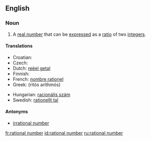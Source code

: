 ==English==

===Noun===
{{en-noun|sg=[[rational]] [[number]]}}

# {{mathematics}} A [[real number]] that can be [[express]]ed as a [[ratio]] of two [[integer]]s.

====Translations====
{{top}}
* Croatian: {{t-|hr|racionalni broj|m}}
* Czech: {{t-|cs|racionální číslo|n}}
* Dutch: [[reëel getal]] {{n}}
* Finnish: {{t+|fi|rationaaliluku}}
* French: [[nombre rationel]] {{m}}
* Greek: {{t|el|ρητός αριθμός|m|sc=Grek}} (ritós arithmós)
{{mid}}
* Hungarian: [[racionális szám]]
* Swedish: [[rationellt tal]]
{{bottom}}

====Antonyms====
*[[irrational number]]

[[fr:rational number]]
[[id:rational number]]
[[ru:rational number]]